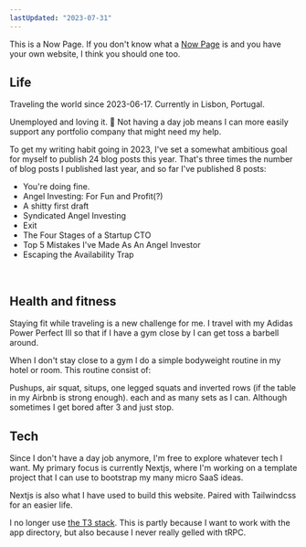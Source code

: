 ```yaml
---
lastUpdated: "2023-07-31"
---
```


This is a Now Page. If you don't know what a [Now Page](https://nownownow.com/about) is and you have your own website, I think you should one too.

## Life
Traveling the world since 2023-06-17. Currently in Lisbon, Portugal.

Unemployed and loving it. 🥰 Not having a day job means I can more easily support any <Link href="/portfolio">portfolio company</Link> that might need my help.

To get my writing habit going in 2023, I've set a somewhat ambitious goal for myself to publish 24 blog posts this year. That's three times the number of blog posts I published last year, and so far I've published 8 posts:

* <Link href="/blog/youre_doing_fine">You're doing fine</Link>.
* <Link href="/blog/angel_investing_for_fun_and_profit">Angel Investing: For Fun and Profit(?)</Link>
* <Link href="/blog/a_shitty_first_draft">A shitty first draft</Link>
* <Link href="/blog/syndicated_angel_investing">Syndicated Angel Investing</Link>
* <Link href="/blog/exit">Exit</Link>
* <Link href="/blog/the_four_stages_of_a_startup_cto">The Four Stages of a Startup CTO</Link>
* <Link href="/blog/top_five_mistakes_as_an_angel_investor">Top 5 Mistakes I've Made As An Angel Investor</Link>
* <Link href="/blog/the_availability_trap">Escaping the Availability Trap</Link>

<br/>

## Health and fitness

Staying fit while traveling is a new challenge for me. I travel with my Adidas Power Perfect III so that if I have a gym close by I can get toss a barbell around. 

When I don't stay close to a gym I do a simple bodyweight routine in my hotel or room. This routine consist of:

Pushups, air squat, situps, one legged squats and inverted rows (if the table in my Airbnb is strong enough). 
 each and as many sets as I can. Although sometimes I get bored after 3 and just stop.

## Tech

Since I don't have a day job anymore, I'm free to explore whatever tech I want. My primary focus is currently Nextjs, where I'm working on a template project that I can use to bootstrap my many micro SaaS ideas. 

Nextjs is also what I have used to build this website. Paired with Tailwindcss for an easier life.

I no longer use [the T3 stack](https://create.t3.gg/). This is partly because I want to work with the app directory, but also because I never really gelled with tRPC. 

